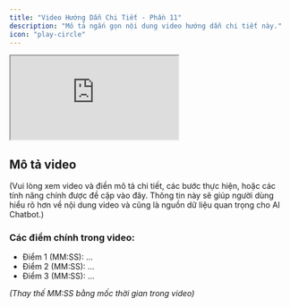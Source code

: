 ```yaml
---
title: "Video Hướng Dẫn Chi Tiết - Phần 11"
description: "Mô tả ngắn gọn nội dung video hướng dẫn chi tiết này."
icon: "play-circle"
---
```


<div style={{ position: 'relative', paddingBottom: '56.25%', height: '0', overflow: 'hidden', marginBottom: '1.5rem' }}>
  <iframe 
    style={{ position: 'absolute', top: '0', left: '0', width: '100%', height: '100%', border: '0' }}
    src="https://www.youtube.com/embed/T5_L54mtdy4"
    title="YouTube video player"
    allow="accelerometer; autoplay; clipboard-write; encrypted-media; gyroscope; picture-in-picture; web-share"
    allowFullScreen
  ></iframe>
</div>

## Mô tả video

(Vui lòng xem video và điền mô tả chi tiết, các bước thực hiện, hoặc các tính năng chính được đề cập vào đây. Thông tin này sẽ giúp người dùng hiểu rõ hơn về nội dung video và cũng là nguồn dữ liệu quan trọng cho AI Chatbot.)

### Các điểm chính trong video:
- Điểm 1 (MM:SS): ...
- Điểm 2 (MM:SS): ...
- Điểm 3 (MM:SS): ...

*(Thay thế MM:SS bằng mốc thời gian trong video)*
